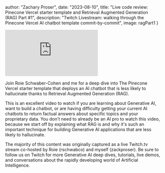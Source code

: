 

  author: "Zachary Proser",
  date: "2023-08-10",
  title: "Live code review: Pinecone Vercel starter template and Retrieval Augmented Generation (RAG) Part #1",
  description: "Twitch Livestream: walking through the Pinecone Vercel AI chatbot template commit-by-commit",
  image: ragPart1
}


<iframe 
  class="youtube-video"
  src="https://www.youtube.com/embed/pPbTzgUV-UA" 
  title="YouTube video player" 
  frameborder="0" 
  allow="fullscreen;">
</iframe>

Join Roie Schwaber-Cohen and me for a deep dive into The Pinecone Vercel starter template that deploys an AI chatbot that is less likely to hallucinate thanks to Retrieval Augmented Generation (RAG). 

This is an excellent video to watch if you are learning about Generative AI, want to build a chatbot, or are having difficulty getting your current AI chatbots to return factual answers about specific topics and your proprietary data. You don't need to already be an AI pro to watch this video, because we start off by explaining what RAG is and why it's such an important technique for building Generative AI applications that are less likely to hallucinate.

The majority of this content was originally captured as a live Twitch.tv stream co-hosted by Roie (rschwabco) and myself (zackproser). Be sure to follow us on Twitch for more Generative AI deep dives, tutorials, live demos, and conversations about the rapidly developing world of Artificial Intelligence.

